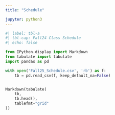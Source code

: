 ```yaml
---
title: "Schedule"

jupyter: python3
---
```



```python
#| label: tbl-a
#| tbl-cap: Fall24 Class Schedule
#| echo: false

from IPython.display import Markdown
from tabulate import tabulate
import pandas as pd 

with open('Fall25_Schedule.csv', 'rb') as f:
    tb = pd.read_csv(f, keep_default_na=False)


Markdown(tabulate(
    tb, 
    tb.head(),
    tablefmt="grid"
))
```